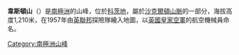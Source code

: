 {{coord|80|28|S|29|10|W|display=title}}

'''韋斯頓山'''（{{lang-en|Mount Weston}}）是[[南極洲|南極洲]]的山峰，位於[[科茨地|科茨地]]，屬於[[沙克爾頓山脈|沙克爾頓山脈]]的一部分，海拔高度1,210米，在1957年由[[英聯邦|英聯邦]]探險隊繪入地圖，以[[英國皇家空軍|英國皇家空軍]]的航空機械員命名。

{{DEFAULTSORT:Mount Weston}}
[[Category:南極洲山峰|Category:南極洲山峰]]


{{CoatsLand-geo-stub}}